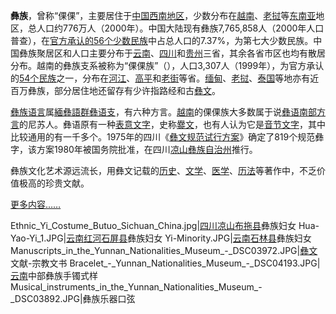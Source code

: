 {{Infobox Ethnic group
|group      =彝族<br />ꆈꌠ
|population =约778万人
|region1    ={{flagcountry|China}}
|pop1       =7,765,858人（2000年）
|region2    ={{flagcountry|Vietnam}}
|pop2       =3307人（1999年）
|region3    ={{flagcountry|Myanmar}}
|pop3       =暂无数据
|region4    ={{flagcountry|Thailand}}
|pop4       =暂无数据
|region5    ={{flagcountry|Laos}}
|pop5       =暂无数据
|languages  =[[彝语|彝语]]
|religions  =[[万物有灵|万物有灵]]为主，少数信仰[[佛教|佛教]]
}}

'''彝族'''，曾称“倮倮”，主要居住于[[中国西南地区|中国西南地区]]，少数分布在[[越南民族|越南]]、[[老挝|老挝]]等[[东南亚|东南亚]]地区，总人口约776万人（2000年）。中国大陆现有彝族7,765,858人（2000年人口普查），在[[中国民族列表|官方承认的56个少数民族]]中占总人口的7.37%，为第七大少数民族。中国彝族聚居区和人口主要分布于[[云南省民族构成列表|云南]]、[[四川省民族构成列表|四川]]和[[贵州省民族构成列表|贵州]]三省，其余各省市区也均有散居分布。越南的彝族支系被称为“倮倮族”（{{lang-vi|LôLô}}），人口3,307人（1999年），为官方承认的[[越南民族|54个民族]]之一，分布在[[河江省|河江]]、[[高平省|高平]]和[[老街省|老街]]等省。[[缅甸|缅甸]]、[[老挝|老挝]]、[[泰国|泰国]]等地亦有近百万彝族，部分居住地还留存有少许指路经和古[[彝文|彝文]]。

[[彝语|彝族语言]]属[[緬彝語群|緬彝語群]][[彝语支|彝语支]]，有六种方言。[[越南|越南]]的倮倮族大多数属于说[[彝语南部方言|彝语南部方言]]的尼苏人。彝语原有一种[[表意文字|表意文字]]，史称[[爨文|爨文]]，也有人认为它是[[音节文字|音节文字]]，其中比较通用的有一千多个。1975年的四川《[[彝文规范试行方案|彝文规范试行方案]]》确定了819个规范彝字，该方案1980年被国务院批准，在四川[[凉山彝族自治州|凉山彝族自治州]]推行。

彝族文化艺术源远流长，用彝文记载的[[历史|历史]]、[[文学|文学]]、[[医学|医学]]、[[历法|历法]]等著作中，不乏价值极高的珍贵文献。

[[彝族|更多内容……]]
<gallery>
Ethnic_Yi_Costume_Butuo_Sichuan_China.jpg|[[四川|四川]][[凉山彝族自治州|凉山]][[布拖县|布拖县]]彝族妇女
Hua-Yao-Yi_1.JPG|[[云南|云南]][[红河哈尼族彝族自治州|红河]][[石屏县|石屏县]]彝族妇女
Yi-Minority.JPG|[[云南|云南]][[石林县|石林县]]彝族妇女
Manuscripts_in_the_Yunnan_Nationalities_Museum_-_DSC03972.JPG|[[彝文|彝文]]文献-宗教文书
Bracelet_-_Yunnan_Nationalities_Museum_-_DSC04193.JPG|[[云南|云南]]中部彝族手镯式样
Musical_instruments_in_the_Yunnan_Nationalities_Museum_-_DSC03892.JPG|彝族乐器口弦
</gallery>